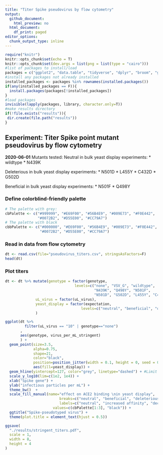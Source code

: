 ```yaml
---
title: "Titer Spike pseudovirus by flow cytometry"
output:
  github_document:
    html_preview: no
  html_document:
    df_print: paged
editor_options:
  chunk_output_type: inline
---
```


```r
require("knitr")
knitr::opts_chunk$set(echo = T)
knitr::opts_chunk$set(dev.args = list(png = list(type = "cairo")))
#list of packages to install/load
packages = c("ggplot2", "data.table", "tidyverse", "dplyr", "broom", "gridExtra")
#install any packages not already installed
installed_packages <- packages %in% rownames(installed.packages())
if(any(installed_packages == F)){
  install.packages(packages[!installed_packages])
}
#load packages
invisible(lapply(packages, library, character.only=T))
#make results directory
if(!file.exists("results")){
 dir.create(file.path("results"))
}
```

## Experiment: Titer Spike point mutant pseudovirus by flow cytometry 

**2020-06-01**
Mutants tested:
Neutral in bulk yeast display experiments:
* wildtype
* N439K

Deleterious in bulk yeast display experiments:
* N501D
* L455Y
* C432D
* G502D

Beneficial in bulk yeast display experiments:
* N501F
* Q498Y

### Define colorblind-friendly palette
```r
# The palette with grey:
cbPalette <- c("#999999", "#E69F00", "#56B4E9", "#009E73", "#F0E442", 
               "#0072B2", "#D55E00", "#CC79A7")
# The palette with black
cbbPalette <- c("#000000", "#E69F00", "#56B4E9", "#009E73", "#F0E442", 
                "#0072B2", "#D55E00", "#CC79A7")
```

### Read in data from flow cytometry
```r
dt <- read.csv(file="pseudovirus_titers.csv", stringsAsFactors=F)
head(dt)
```

### Plot titers
```r
dt <- dt %>% mutate(genotype = factor(genotype, 
                                levels=c("none", "VSV_G", "wildtype", 
                                         "N439K", "Q498Y", "N501F", 
                                         "N501D", "G502D", "L455Y", "C432D")),
              uL_virus = factor(uL_virus),
              yeast_display = factor(expectation,
                                   levels=c("neutral", "beneficial", "deleterious", "none"))
              )

ggplot(dt %>%
         filter(uL_virus == "10" | genotype=="none")
       ,
       aes(genotype, virus_per_mL_stringent)
       ) +
  geom_point(size=3.5, 
             alpha=0.75, 
             shape=21,
             color="black", 
             position=position_jitter(width = 0.1, height = 0, seed = 0), 
             aes(fill=yeast_display)) +
  geom_hline(yintercept=127, color="grey", linetype="dashed") + #Limit of detection
  scale_y_log10(lim=c(1e2, 1e4)) +
  xlab("Spike gene") +
  ylab("infectious particles per mL") +
  theme_bw()  +
  scale_fill_manual(name="effect on ACE2 binding \nin yeast display",
                         breaks=c("neutral", "beneficial", "deleterious", "none"),
                         labels=c("neutral", "increased affinity", "decreased affinity", "no Spike"),
                      values=c(cbPalette[1:3], "black")) +
  ggtitle("Spike-pseudotyped virus") +
  theme(plot.title = element_text(hjust = 0.5))

ggsave(
  "./results/stringent_titers.pdf",
  scale = 1,
  width = 8,
  height = 4
)
```

